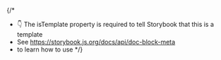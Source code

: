
{/* 
  * 👇 The isTemplate property is required to tell Storybook that this is a template
  * See https://storybook.js.org/docs/api/doc-block-meta
  * to learn how to use
*/}

<Meta isTemplate />

<Title />

## Default implementation

<Primary />

## Inputs (props)
<Controls />

## Additional variations
<Stories />
